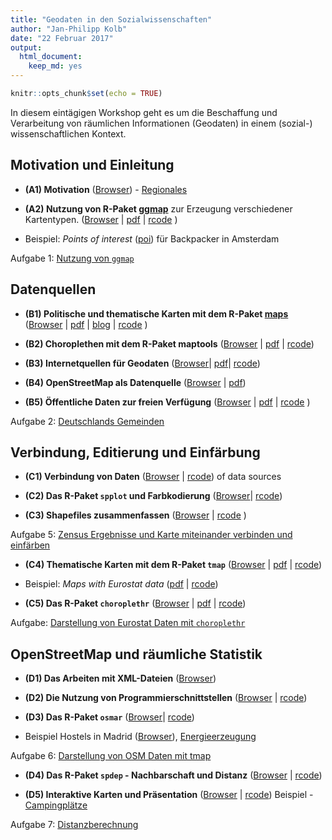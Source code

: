 ```yaml
---
title: "Geodaten in den Sozialwissenschaften"
author: "Jan-Philipp Kolb"
date: "22 Februar 2017"
output: 
  html_document: 
    keep_md: yes
---
```


```r
knitr::opts_chunk$set(echo = TRUE)
```

In diesem eintägigen Workshop geht es um die Beschaffung und Verarbeitung von räumlichen Informationen (Geodaten) in einem (sozial-) wissenschaftlichen Kontext.

Motivation und Einleitung
---------------------   

- __(A1) Motivation__ ([Browser](https://github.com/Japhilko/GeoData/blob/master/2017/slides/Einleitung.md)) - [Regionales](http://rpubs.com/Japhilko82/OpenStreetMap_Mannheim)

- __(A2) Nutzung von R-Paket [ggmap](http://journal.r-project.org/archive/2013-1/kahle-wickham.pdf)__ zur Erzeugung verschiedener Kartentypen. ([Browser](slides/ggmap.md) | [pdf](slides/ggmap.pdf) | [rcode](slides/ggmap.R) )

- Beispiel: *Points of interest* ([poi](https://rpossib.wordpress.com/2015/09/15/points-of-interest-for-backpackers/)) für Backpacker in Amsterdam

Aufgabe 1: [Nutzung von  `ggmap`](https://github.com/Japhilko/GeoData/blob/master/2017/tutorial/Aufgabe_Nutzung_ggmap.Rmd)

Datenquellen
---------------------

- __(B1) Politische und thematische Karten mit dem R-Paket [maps](https://cran.r-project.org/web/packages/maps/index.html)__ ([Browser ](https://github.com/Japhilko/GeoData/blob/master/2017/slides/maps.md) |  [pdf](https://github.com/Japhilko/GeoData/blob/master/2016/slides/maps.pdf) | [blog](https://rpossib.wordpress.com/2015/09/18/political-maps-with-r/) | [rcode](https://raw.githubusercontent.com/Japhilko/GeoData/master/2016/rcode/slidesC1_maps.R) )

- __(B2) Choroplethen mit dem R-Paket maptools__ ([Browser](https://github.com/Japhilko/GeoData/blob/master/2017/slides/maptools.md) | [pdf](https://github.com/Japhilko/GeoData/blob/master/2016/slides/maptools.pdf)
| [rcode](https://raw.githubusercontent.com/Japhilko/GeoData/master/2016/rcode/slidesC2_maptools.R))

- __(B3) Internetquellen für Geodaten__ ([Browser](https://github.com/Japhilko/GeoData/blob/master/2016/slides/polygonSources.md)| [pdf](https://github.com/Japhilko/GeoData/blob/master/2016/slides/polygonSources.pdf)|
[rcode](https://raw.githubusercontent.com/Japhilko/GeoData/master/2016/rcode/slidesC3_polygonSources.R))

- __(B4) OpenStreetMap als Datenquelle__ ([Browser](https://github.com/Japhilko/GeoData/blob/master/2017/slides/OpenStreetMap.md) |
[pdf](https://github.com/Japhilko/GeoData/blob/master/2017/slides/osm_data.pdf))

- __(B5) Öffentliche Daten zur freien Verfügung__  ([Browser](https://github.com/Japhilko/GeoData/blob/master/2016/slides/DataPUF.md) | 
[pdf](https://github.com/Japhilko/GeoData/blob/master/2016/slides/DataPUF.pdf) |
[rcode](https://raw.githubusercontent.com/Japhilko/GeoData/master/2016/rcode/slidesD2_DataPUF.R)
)

Aufgabe 2: [Deutschlands Gemeinden](https://github.com/Japhilko/GeoData/blob/master/2016/tutorial/Aufgabe_Zensus_Ergebnisse.md)


Verbindung, Editierung und Einfärbung
---------------------

- __(C1) Verbindung von Daten__ ([Browser](https://github.com/Japhilko/GeoData/blob/master/2016/slides/Matching.md) |
[rcode](https://raw.githubusercontent.com/Japhilko/GeoData/master/2016/rcode/slidesE1_Matching.R))
of data sources

- __(C2) Das R-Paket `spplot` und Farbkodierung__  ([Browser](https://github.com/Japhilko/GeoData/blob/master/2016/slides/spplot.md)| 
[rcode](https://raw.githubusercontent.com/Japhilko/GeoData/master/2016/rcode/slidesE2_spplot.R))

- __(C3) Shapefiles zusammenfassen__ ([Browser](https://github.com/Japhilko/GeoData/blob/master/2016/slides/BeispielONB.md) | 
[rcode](https://raw.githubusercontent.com/Japhilko/GeoData/master/2016/rcode/slidesE3_CombineShapefiles.R)
)


Aufgabe 5: [Zensus Ergebnisse und Karte miteinander verbinden und einfärben](https://github.com/Japhilko/GeoData/blob/master/2016/tutorial/Aufgabe_Verbindung.Rmd)

- __(C4) Thematische Karten mit dem R-Paket `tmap`__ 
([Browser](https://github.com/Japhilko/GeoData/blob/master/2016/slides/tmap.md) | 
[pdf](https://github.com/Japhilko/GeoData/blob/master/2016/slides/tmap.pdf) |
[rcode](https://raw.githubusercontent.com/Japhilko/GeoData/master/2016/rcode/slidesF1_tmap.R))

- Beispiel: *Maps with Eurostat data* ([pdf](https://github.com/Japhilko/GeoData/blob/master/2015/slides/eurostatMapsR.pdf) | [rcode](https://raw.githubusercontent.com/Japhilko/GeoData/master/2015/rcode/SpatMA_EurostatMaps.R))

- __(C5) Das R-Paket `choroplethr`__ ([Browser](https://github.com/Japhilko/GeoData/blob/master/2016/slides/Choroplethr.md) | 
[pdf](https://github.com/Japhilko/GeoData/blob/master/2016/slides/Choroplethr.pdf) | 
[rcode](https://raw.githubusercontent.com/Japhilko/GeoData/master/2016/rcode/slidesF2_choroplethr.R))


Aufgabe: [Darstellung von Eurostat Daten mit `choroplethr`](https://github.com/Japhilko/GeoData/blob/master/2016/tutorial/Aufgabe_choroplethr.Rmd)


OpenStreetMap und räumliche Statistik
---------------------

- __(D1) Das Arbeiten mit XML-Dateien__ ([Browser](https://github.com/Japhilko/GeoData/blob/master/2017/slides/OpenStreetMap.md))

- __(D2) Die Nutzung von Programmierschnittstellen__ ([Browser](https://github.com/Japhilko/GeoData/blob/master/2017/slides/UsageAPI.md) | 
[rcode](https://raw.githubusercontent.com/Japhilko/GeoData/master/2016/rcode/slidesG1_UsageAPI.R))

- __(D3) Das R-Paket `osmar`__ ([Browser](https://github.com/Japhilko/GeoData/blob/master/2016/slides/osmar.md)| 
[rcode](https://raw.githubusercontent.com/Japhilko/GeoData/master/2016/rcode/slidesG3_osmar.R))

- Beispiel Hostels in Madrid ([Browser](https://github.com/Japhilko/GeoData/blob/master/2016/slides/Madrid_hostels.Rmd)), [Energieerzeugung](https://rpossib.wordpress.com/2015/11/20/use-openstreetmap-date/)

Aufgabe 6: [Darstellung von OSM Daten mit tmap](https://github.com/Japhilko/GeoData/blob/master/2016/tutorial/Aufgabe_osmar.Rmd)

- __(D4) Das R-Paket `spdep` - Nachbarschaft und Distanz__ ([Browser](https://github.com/Japhilko/GeoData/blob/master/2016/slides/spdep.md) |
[rcode](https://raw.githubusercontent.com/Japhilko/GeoData/master/2016/rcode/slidesH1_spdep.R))


- __(D5) Interaktive Karten und Präsentation__ ([Browser](https://github.com/Japhilko/GeoData/blob/master/2017/slides/InteractiveMaps.md)
| [rcode](https://raw.githubusercontent.com/Japhilko/GeoData/master/2016/rcode/slidesH2_Interaktiv.R))
Beispiel - [Campingplätze](http://rpubs.com/Japhilko82/Campsites)

Aufgabe 7: [Distanzberechnung](https://github.com/Japhilko/GeoData/blob/master/2016/tutorial/Aufgabe_Distanzberechnung.Rmd)
